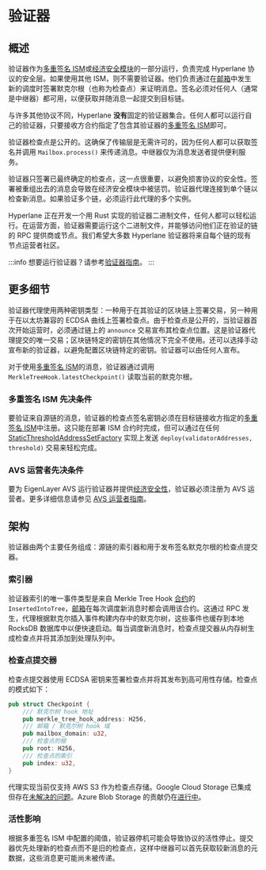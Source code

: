 # 验证器

## 概述

验证器作为[多重签名 ISM](../ISM/multisig-ISM.mdx)或[经济安全模块](../economic-security/economic-security.mdx)的一部分运行，负责完成 Hyperlane 协议的安全层。如果使用其他 ISM，则不需要验证器。他们负责通过在[邮箱](../mailbox.mdx)中发生新的调度时签署默克尔根（也称为检查点）来证明消息。签名必须对任何人（通常是中继器）都可用，以便获取并随消息一起提交到目标链。

与许多其他协议不同，Hyperlane **没有**固定的验证器集合。任何人都可以运行自己的验证器，只要接收方合约指定了包含其验证器的[多重签名 ISM](../ISM/multisig-ISM.mdx)即可。

验证器检查点是公开的。这确保了传输层是无需许可的，因为任何人都可以获取签名并调用 `Mailbox.process()` 来传递消息。中继器仅为消息发送者提供便利服务。

验证器只签署已最终确定的检查点，这一点很重要，以避免损害协议的安全性。签署被重组出去的消息会导致在经济安全模块中被惩罚。验证器代理连接到单个链以检查新消息。如果验证多个链，必须运行此代理的多个实例。

Hyperlane 正在开发一个用 Rust 实现的验证器二进制文件，任何人都可以轻松运行。在运营方面，验证器需要运行这个二进制文件，并能够访问他们正在验证的链的 RPC 提供商或节点。我们希望大多数 Hyperlane 验证器将来自每个链的现有节点运营者社区。

:::info
想要运行验证器？请参考[验证器指南](../../operate/validators/run-validators.mdx)。
:::

## 更多细节

验证器代理使用两种密钥类型：一种用于在其验证的区块链上签署交易，另一种用于在以太坊兼容的 ECDSA 曲线上签署检查点。由于检查点是公开的，当验证器首次开始运营时，必须通过链上的 `announce` 交易宣布其检查点位置。这是验证器代理提交的唯一交易；区块链特定的密钥在其他情况下完全不使用。还可以选择手动宣布新的验证器，以避免配置区块链特定的密钥。验证器可以由任何人宣布。

对于使用[多重签名 ISM](../../reference/ISM/multisig-ISM-interface.mdx)的消息，验证器通过调用 `MerkleTreeHook.latestCheckpoint()` 读取当前的默克尔根。

### 多重签名 ISM 先决条件

要验证来自源链的消息，验证器的检查点签名密钥必须在目标链接收方指定的[多重签名 ISM](../../reference/ISM/multisig-ISM-interface.mdx)中注册。这只能在部署 ISM 合约时完成，但可以通过在任何 [StaticThresholdAddressSetFactory](https://github.com/hyperlane-xyz/hyperlane-monorepo/blob/be4617b18ba638e0ef5a5326614bc4f8c58d25f9/solidity/contracts/libs/StaticAddressSetFactory.sol#L10) 实现上发送 `deploy(validatorAddresses, threshold)` 交易来轻松完成。

### AVS 运营者先决条件

要为 EigenLayer AVS 运行验证器并提供[经济安全性](../economic-security/economic-security.mdx)，验证器必须注册为 AVS 运营者。更多详细信息请参见 [AVS 运营者指南](../../guides/avs-operator-guide.mdx)。

## 架构

验证器由两个主要任务组成：源链的索引器和用于发布签名默克尔根的检查点提交器。

### 索引器

验证器索引的唯一事件类型是来自 Merkle Tree Hook [合约](https://github.com/hyperlane-xyz/hyperlane-monorepo/blob/be4617b18ba638e0ef5a5326614bc4f8c58d25f9/solidity/contracts/hooks/MerkleTreeHook.sol#L32)的 `InsertedIntoTree`，[邮箱](../mailbox.mdx)在每次调度新消息时都会调用该合约。这通过 RPC 发生，代理根据默克尔插入事件构建内存中的默克尔树，这些事件也缓存到本地 RocksDB 数据库中以便快速启动。每当调度新消息时，检查点提交器从内存树生成检查点并将其添加到处理队列中。

### 检查点提交器

检查点提交器使用 ECDSA 密钥来签署检查点并将其发布到高可用性存储。检查点的模式如下：

```rust
pub struct Checkpoint {
    /// 默克尔树 hook 地址
    pub merkle_tree_hook_address: H256,
    /// 邮箱 / 默克尔树 hook 域
    pub mailbox_domain: u32,
    /// 检查点的根
    pub root: H256,
    /// 检查点的索引
    pub index: u32,
}
```

代理实现当前仅支持 AWS S3 作为检查点存储。Google Cloud Storage 已集成但存在[未解决的问题](https://github.com/hyperlane-xyz/hyperlane-monorepo/issues/4069)。Azure Blob Storage 的贡献仍在[进行中](https://github.com/eigerco/hyperlane-monorepo/pull/2)。

### 活性影响

根据多重签名 ISM 中配置的阈值，验证器停机可能会导致协议的活性停止。提交器优先处理新的检查点而不是旧的检查点，这样中继器可以首先获取较新消息的元数据，这些消息更可能尚未被传递。
